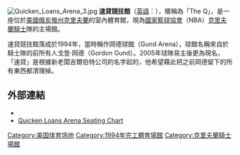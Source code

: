 {{unreferenced|time=2015-08-12T02:05:06+00:00}}
{{noteTA|G1=NBA}}
{{Infobox Stadium | stadium_name=Quicken Loans Arena
| nickname= 速貸競技館
| image=Quicken Loans Arena.jpg
| location=  44115[[美國|美國]][[俄亥俄州|俄亥俄州]][[克里夫蘭|克里夫蘭]]1 Center Court
| owner=Gateway Economic Development Corp.
| opened= 1994年10月17日
| construction_cost= $100 million
| architect = Ellerbe Becket
| tenants= [[克里夫蘭騎士|克里夫蘭騎士]] ([[NBA|NBA]]) (1994–present)<br>[[Lake_Erie_Monsters|Lake Erie Monsters]] ([[American_Hockey_League|AHL]]) (2007–present)<br>[[Cleveland_Gladiators|Cleveland Gladiators]] ([[Arena_Football_League_(2010)|AFL]]) (2008, 2010–present)<br>[[Cleveland_Crush|Cleveland Crush]] ([[Legends_Football_League|LFL]]) (2011–2013)<br>[[Cleveland_Rockers|Cleveland Rockers]] ([[WNBA|WNBA]]) (1997–2003)<br>[[Cleveland_Barons_(2001–2006)|Cleveland Barons]] (AHL) (2001–2006)<br>[[Cleveland_Lumberjacks|Cleveland Lumberjacks]] ([[International_Hockey_League_(1945–2001)|IHL]]) (1994–2001)
| seating_capacity=籃球: 20,562<br>
冰球: 20,056
}}

[[File:Quicken_Loans_Arena_3.jpg|thumb]]
'''速貸競技館'''（[[英語|英語]]：'''{{lang|en|Quicken Loans Arena}}'''），暱稱為「The Q」，是一座位於[[美國|美國]][[俄亥俄州|俄亥俄州]][[克里夫蘭|克里夫蘭]]的室內體育館，現為[[國家籃球協會|國家籃球協會]]（NBA）[[克里夫蘭騎士|克里夫蘭騎士]]隊的主場館。

速貸競技館落成於1994年，當時稱作岡德球館（Gund Arena），球館名稱來自於騎士隊的前所有人戈登·岡德（Gordon Gund）。2005年球隊易主後更為現名，「速貸」是根據新老闆吉爾伯特公司的名字起的，他希望藉此把之前岡德留下的所有東西都清理掉。

==外部連結==
{{commons category|Quicken Loans Arena}}
* {{Official website|http://www.theqarena.com}}
* [https://web.archive.org/web/20150219165614/http://wheresmyseat.net/quicken-loans-arena-cleveland/ Quicken Loans Arena Seating Chart]

{{NBA Arenas}}

[[Category:美国体育场地|Category:美国体育场地]]
[[Category:1994年完工體育場館|Category:1994年完工體育場館]]
[[Category:克里夫蘭騎士場館|Category:克里夫蘭騎士場館]]